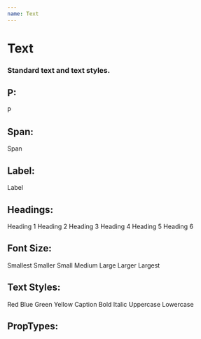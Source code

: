 ```yaml
---
name: Text
---
```




# Text
### Standard text and text styles.

## P:
<Playground>
	<Text>P</Text>
</Playground>

## Span:
<Playground>
	<Text span>Span</Text>
</Playground>

## Label:
<Playground>
	<Text label>Label</Text>
</Playground>

## Headings:
<Playground>
	<Text heading="1">Heading 1</Text>
	<Text heading="2">Heading 2</Text>
	<Text heading="3">Heading 3</Text>
	<Text heading="4">Heading 4</Text>
	<Text heading="5">Heading 5</Text>
	<Text heading="6">Heading 6</Text>
</Playground>

## Font Size:
<Playground>
	<Text smallest>Smallest</Text>
	<Text smaller>Smaller</Text>
	<Text small>Small</Text>
	<Text medium>Medium</Text>
	<Text large>Large</Text>
	<Text larger>Larger</Text>
	<Text largest>Largest</Text>
</Playground>

## Text Styles:
<Playground>
	<Text red>Red</Text>
	<Text blue>Blue</Text>
	<Text green>Green</Text>
	<Text yellow>Yellow</Text>
	<Text caption>Caption</Text>
	<Text bold>Bold</Text>
	<Text italic>Italic</Text>
	<Text uppercase>Uppercase</Text>
	<Text lowercase>Lowercase</Text>
</Playground>

## PropTypes:

<PropsTable of={Text} />

